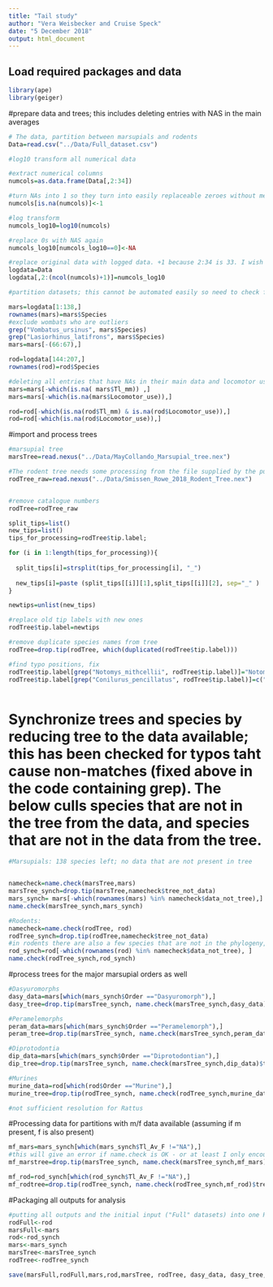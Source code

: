 ```yaml
---
title: "Tail study"
author: "Vera Weisbecker and Cruise Speck"
date: "5 December 2018"
output: html_document
---
```



## Load required packages and data
```r
library(ape)
library(geiger)

```

#prepare data and trees; this includes deleting entries with NAS in the main averages
```r
# The data, partition between marsupials and rodents
Data=read.csv("../Data/Full_dataset.csv")

#log10 transform all numerical data

#extract numerical columns
numcols=as.data.frame(Data[,2:34])

#turn NAs into 1 so they turn into easily replaceable zeroes without messing with the logging
numcols[is.na(numcols)]<-1

#log transform
numcols_log10=log10(numcols)

#replace 0s with NAS again
numcols_log10[numcols_log10==0]<-NA

#replace original data with logged data. +1 because 2:34 is 33. I wish I knew a less pedestrian way of doing this...
logdata=Data
logdata[,2:(ncol(numcols)+1)]=numcols_log10

#partition datasets; this cannot be automated easily so need to check for accuracy by looking at dataset

mars=logdata[1:138,]
rownames(mars)=mars$Species
#exclude wombats who are outliers
grep("Vombatus_ursinus", mars$Species)
grep("Lasiorhinus_latifrons", mars$Species)
mars=mars[-(66:67),]

rod=logdata[144:207,]
rownames(rod)=rod$Species

#deleting all entries that have NAs in their main data and locomotor use, assuming if they have Tl they also have the others
mars=mars[-which(is.na( mars$Tl_mm)) ,]
mars=mars[-which(is.na(mars$Locomotor_use)),]

rod=rod[-which(is.na(rod$Tl_mm) & is.na(rod$Locomotor_use)),]
rod=rod[-which(is.na(rod$Locomotor_use)),]


```

#import and process trees

```r
#marsupial tree 
marsTree=read.nexus("../Data/MayCollando_Marsupial_tree.nex")

#The rodent tree needs some processing from the file supplied by the publication 
rodTree_raw=read.nexus("../Data/Smissen_Rowe_2018_Rodent_Tree.nex")


#remove catalogue numbers
rodTree=rodTree_raw

split_tips=list()
new_tips=list()
tips_for_processing=rodTree$tip.label; 

for (i in 1:length(tips_for_processing)){
  
  split_tips[i]=strsplit(tips_for_processing[i], "_")
  
  new_tips[i]=paste (split_tips[[i]][1],split_tips[[i]][2], sep="_" )
}

newtips=unlist(new_tips)

#replace old tip labels with new ones
rodTree$tip.label=newtips

#remove duplicate species names from tree
rodTree=drop.tip(rodTree, which(duplicated(rodTree$tip.label)))

#find typo positions, fix
rodTree$tip.label[grep("Notomys_mithcellii", rodTree$tip.label)]="Notomys_mitchellii"
rodTree$tip.label[grep("Conilurus_pencillatus", rodTree$tip.label)]=c("Conilurus_penicillatus")



```


# Synchronize trees and species by reducing tree to the data available; this has been checked for typos taht cause non-matches (fixed above in the code containing grep). The below culls species that are not in the tree from the data, and species that are not in the data from the tree.
```r
#Marsupials: 138 species left; no data that are not present in tree


namecheck=name.check(marsTree,mars)
marsTree_synch=drop.tip(marsTree,namecheck$tree_not_data)
mars_synch= mars[-which(rownames(mars) %in% namecheck$data_not_tree),]
name.check(marsTree_synch,mars_synch)

#Rodents: 
namecheck=name.check(rodTree, rod)
rodTree_synch=drop.tip(rodTree,namecheck$tree_not_data)
#in rodents there are also a few species that are not in the phylogeny, unfortunately:
rod_synch=rod[-which(rownames(rod) %in% namecheck$data_not_tree), ] 
name.check(rodTree_synch,rod_synch)

```
#process trees for the major marsupial orders as well


```r

#Dasyuromorphs
dasy_data=mars[which(mars_synch$Order =="Dasyuromorph"),]
dasy_tree=drop.tip(marsTree_synch, name.check(marsTree_synch,dasy_data)$tree_not_data )

#Peramelemorphs
peram_data=mars[which(mars_synch$Order =="Peramelemorph"),]
peram_tree=drop.tip(marsTree_synch, name.check(marsTree_synch,peram_data)$tree_not_data )

#Diprotodontia
dip_data=mars[which(mars_synch$Order =="Diprotodontian"),]
dip_tree=drop.tip(marsTree_synch, name.check(marsTree_synch,dip_data)$tree_not_data )

#Murines
murine_data=rod[which(rod$Order =="Murine"),]
murine_tree=drop.tip(rodTree_synch, name.check(rodTree_synch,murine_data)$tree_not_data) 

#not sufficient resolution for Rattus

```

#Processing data for partitions with m/f data available (assuming if m present, f is also present)
```r
mf_mars=mars_synch[which(mars_synch$Tl_Av_F !="NA"),]
#this will give an error if name.check is OK - or at least I only encountered this error if this was the case
mf_marstree=drop.tip(marsTree_synch, name.check(marsTree_synch,mf_mars)$tree_not_data )

mf_rod=rod_synch[which(rod_synch$Tl_Av_F !="NA"),]
mf_rodtree=drop.tip(rodTree_synch, name.check(rodTree_synch,mf_rod)$tree_not_data )

```


#Packaging all outputs for analysis

```r

#putting all outputs and the initial input ("Full" datasets) into one RDA 
rodFull<-rod
marsFull<-mars
rod<-rod_synch
mars<-mars_synch
marsTree<-marsTree_synch
rodTree<-rodTree_synch

save(marsFull,rodFull,mars,rod,marsTree, rodTree, dasy_data, dasy_tree,peram_data, peram_tree,dip_data,dip_tree,murine_data,murine_tree, mf_mars, mf_rod,mf_marstree, mf_rodtree, file = "../Data/Processed_Data_for_Pgls.rda")

```
